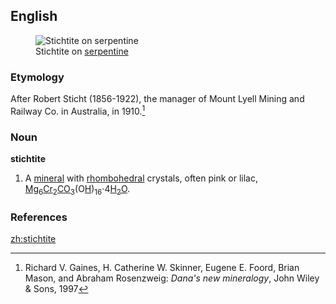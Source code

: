 ==English==
[[Image:Stichtite on serpentine Basic hydrous magnesium chromate and carbonate New Amianthus Mine Transvaal South Africa 1623.jpg|thumb|Stichtite on [[serpentine]]]]

===Etymology===

After Robert Sticht (1856-1922), the manager of Mount Lyell Mining and Railway Co. in Australia, in 1910.<ref>Richard V. Gaines, H. Catherine W. Skinner, Eugene E. Foord, Brian Mason, and Abraham Rosenzweig: ''Dana's new mineralogy'', John Wiley & Sons, 1997</ref>

===Noun===
'''stichtite'''

#{{mineralogy}} A [[mineral]] with [[rhombohedral]] crystals, often pink or lilac, [[magnesium|Mg]]<sub>6</sub>[[chromium|Cr]]<sub>2</sub>[[carbon|C]][[oxygen|O]]<sub>3</sub>(O[[hydrogen|H]])<sub>16</sub>·4[[water|H<sub>2</sub>O]].

===References===
<references/>

[[zh:stichtite]]